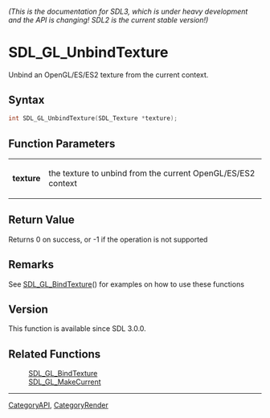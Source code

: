 ====== (This is the documentation for SDL3, which is under heavy development and the API is changing! SDL2 is the current stable version!) ======
= SDL_GL_UnbindTexture =

Unbind an OpenGL/ES/ES2 texture from the current context.

== Syntax ==

<syntaxhighlight lang='c'>
int SDL_GL_UnbindTexture(SDL_Texture *texture);
</syntaxhighlight>

== Function Parameters ==

{|
|'''texture'''
|the texture to unbind from the current OpenGL/ES/ES2 context
|}

== Return Value ==

Returns 0 on success, or -1 if the operation is not supported

== Remarks ==

See [[SDL_GL_BindTexture]]() for examples on how to use these functions

== Version ==

This function is available since SDL 3.0.0.

== Related Functions ==

:[[SDL_GL_BindTexture]]
:[[SDL_GL_MakeCurrent]]

----
[[CategoryAPI]], [[CategoryRender]]


